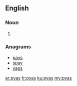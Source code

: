 ==English==

===Noun===
{{head|en|plural}}

# {{plural of|pya|lang=en|nocat=1}}

===Anagrams===
* [[pays#English|pays]]
* [[spay#English|spay]]
* [[yaps#English|yaps]]

[[ar:pyas]]
[[fr:pyas]]
[[ku:pyas]]
[[my:pyas]]